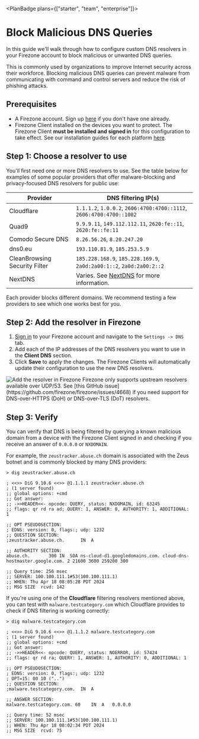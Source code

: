 
<PlanBadge plans={["starter", "team", "enterprise"]}>

# Block Malicious DNS Queries

</PlanBadge>

In this guide we'll walk through how to configure custom DNS resolvers in your
Firezone account to block malicious or unwanted DNS queries.

This is commonly used by organizations to improve Internet security across their
workforce. Blocking malicious DNS queries can prevent malware from communicating
with command and control servers and reduce the risk of phishing attacks.

## Prerequisites

- A Firezone account. Sign up [here](https://app.firezone.dev/sign_up) if you
  don't have one already.
- Firezone Client installed on the devices you want to protect. The Firezone
  Client **must be installed and signed in** for this configuration to take
  effect. See our installation guides for each platform [here](/kb/client-apps).

## Step 1: Choose a resolver to use

You'll first need one or more DNS resolvers to use. See the table below for
examples of some popular providers that offer malware-blocking and
privacy-focused DNS resolvers for public use:

| Provider                      | DNS filtering IP(s)                                                  |
| ----------------------------- | -------------------------------------------------------------------- |
| Cloudflare                    | `1.1.1.2`, `1.0.0.2`, `2606:4700:4700::1112`, `2606:4700:4700::1002` |
| Quad9                         | `9.9.9.11`, `149.112.112.11`, `2620:fe::11`, `2620:fe::fe:11`        |
| Comodo Secure DNS             | `8.26.56.26`, `8.20.247.20`                                          |
| dns0.eu                       | `193.110.81.9`, `185.253.5.9`                                        |
| CleanBrowsing Security Filter | `185.228.168.9`, `185.228.169.9`, `2a0d:2a00:1::2`, `2a0d:2a00:2::2` |
| NextDNS                       | Varies. See [NextDNS](https://nextdns.io/) for more information.     |

<Alert color="warning">
  Each provider blocks different domains. We recommend testing a few providers
  to see which one works best for you.
</Alert>

## Step 2: Add the resolver in Firezone

1. [Sign in](https://app.firezone.dev) to your Firezone account and navigate to
   the `Settings -> DNS` tab.
1. Add each of the IP addresses of the DNS resolvers you want to use in the
   **Client DNS** section.
1. Click **Save** to apply the changes. The Firezone Clients will automatically
   update their configuration to use the new DNS resolvers.

<Link
  href="/images/kb/use-cases/secure-dns/step2.png"
  target="_blank"
  rel="nofollow"
>
  <Image
    src="/images/kb/use-cases/secure-dns/step2.png"
    alt="Add the resolver in Firezone"
    width={1200}
    height={1200}
  />
</Link>

<Alert color="info">
  Firezone only supports upstream resolvers available over UDP/53. See [this
  GitHub issue](https://github.com/firezone/firezone/issues/4668) if you need
  support for DNS-over-HTTPS (DoH) or DNS-over-TLS (DoT) resolvers.
</Alert>

## Step 3: Verify

You can verify that DNS is being filtered by querying a known malicious domain
from a device with the Firezone Client signed in and checking if you receive an
answer of `0.0.0.0` or `NXDOMAIN`.

For example, the `zeustracker.abuse.ch` domain is associated with the Zeus
botnet and is commonly blocked by many DNS providers:

```text
> dig zeustracker.abuse.ch

; <<>> DiG 9.10.6 <<>> @1.1.1.1 zeustracker.abuse.ch
; (1 server found)
;; global options: +cmd
;; Got answer:
;; ->>HEADER<<- opcode: QUERY, status: NXDOMAIN, id: 63245
;; flags: qr rd ra ad; QUERY: 1, ANSWER: 0, AUTHORITY: 1, ADDITIONAL: 1

;; OPT PSEUDOSECTION:
; EDNS: version: 0, flags:; udp: 1232
;; QUESTION SECTION:
;zeustracker.abuse.ch.		IN	A

;; AUTHORITY SECTION:
abuse.ch.		300	IN	SOA	ns-cloud-d1.googledomains.com. cloud-dns-hostmaster.google.com. 2 21600 3600 259200 300

;; Query time: 256 msec
;; SERVER: 100.100.111.1#53(100.100.111.1)
;; WHEN: Thu Apr 18 08:05:28 PDT 2024
;; MSG SIZE  rcvd: 142
```

If you're using one of the **Cloudflare** filtering resolvers mentioned above,
you can test with `malware.testcategory.com` which Cloudflare provides to check
if DNS filtering is working correctly:

```text
> dig malware.testcategory.com

; <<>> DiG 9.10.6 <<>> @1.1.1.2 malware.testcategory.com
; (1 server found)
;; global options: +cmd
;; Got answer:
;; ->>HEADER<<- opcode: QUERY, status: NOERROR, id: 57424
;; flags: qr rd ra; QUERY: 1, ANSWER: 1, AUTHORITY: 0, ADDITIONAL: 1

;; OPT PSEUDOSECTION:
; EDNS: version: 0, flags:; udp: 1232
; OPT=15: 00 10 ("..")
;; QUESTION SECTION:
;malware.testcategory.com.	IN	A

;; ANSWER SECTION:
malware.testcategory.com. 60	IN	A	0.0.0.0

;; Query time: 52 msec
;; SERVER: 100.100.111.1#53(100.100.111.1)
;; WHEN: Thu Apr 18 08:02:34 PDT 2024
;; MSG SIZE  rcvd: 75
```

<SupportOptions />
